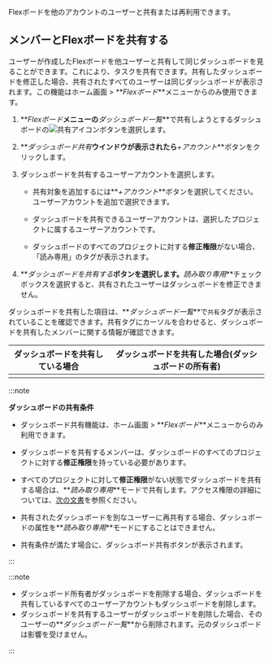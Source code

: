 Flexボードを他のアカウントのユーザーと共有または再利用できます。

## メンバーとFlexボードを共有する

ユーザーが作成したFlexボードを他ユーザーと共有して同じダッシュボードを見ることができます。これにより、タスクを共有できます。共有したダッシュボードを修正した場合、共有されたすべてのユーザーは同じダッシュボードが表示されます。この機能はホーム画面 > **_Flexボード_**メニューからのみ使用できます。

1.  **_Flexボード_**メニューの**_ダッシュボード一覧_**で共有しようとするダッシュボードの![共有アイコン](/img/ico-flexboard-share.svg)ボタンを選択します。

    <ImgLang img="flexboard-share-01.png" desc="Flexボード共有" />

2.  **_ダッシュボード共有_**ウインドウが表示されたら**_+アカウント_**ボタンをクリックします。

    <ImgLang img="flexboard-share-02.png" desc="Flexボード共有" />

3.  ダッシュボードを共有するユーザーアカウントを選択します。

    <ImgLang img="flexboard-share-06.png" desc="Flexボード共有" />

    -   共有対象を追加するには**_+アカウント_**ボタンを選択してください。ユーザーアカウントを追加で選択できます。

    -   ダッシュボードを共有できるユーザーアカウントは、選択したプロジェクトに属するユーザーアカウントです。

    -   ダッシュボードのすべてのプロジェクトに対する**修正権限**がない場合、「読み専用」のタグが表示されます。

4.  **_ダッシュボードを共有する_**ボタンを選択します。**_読み取り専用_**チェックボックスを選択すると、共有されたユーザーはダッシュボードを修正できません。

    <ImgLang img="flexboard-share-03.png" desc="Flexボード共有" />

ダッシュボードを共有した項目は、**_ダッシュボード一覧_**で`共有`タグが表示されていることを確認できます。共有タグにカーソルを合わせると、ダッシュボードを共有したメンバーに関する情報が確認できます。

| ダッシュボードを共有している場合                          | ダッシュボードを共有した場合(ダッシュボードの所有者)               |
| ----------------------------------------- | ----------------------------------------- |
| <ImgLang img="flexboard-share-04.png" desc="Flexボード共有" /> | <ImgLang img="flexboard-share-05.png" desc="Flexボード共有" /> |

:::note 

**ダッシュボードの共有条件**

-   ダッシュボード共有機能は、ホーム画面 > **_Flexボード_**メニューからのみ利用できます。

-   ダッシュボードを共有するメンバーは、ダッシュボードのすべてのプロジェクトに対する**修正権限**を持っている必要があります。 

-   すべてのプロジェクトに対して**修正権限**がない状態でダッシュボードを共有する場合は、**_読み取り専用_**モードで共有します。アクセス権限の詳細については、[次の文書](../project/project-structure)を参照ください。

-   共有されたダッシュボードを別なユーザーに再共有する場合、ダッシュボードの属性を**_読み取り専用_**モードにすることはできません。

-   共有条件が満たす場合に、ダッシュボード共有ボタンが表示されます。

    <ImgLang img="flexboard-sharable-list.png" desc="Flexボード共有" />

:::

:::note

-   ダッシュボード所有者がダッシュボードを削除する場合、ダッシュボードを共有しているすべてのユーザーアカウントもダッシュボードを削除します。
-   ダッシュボードを共有するユーザーがダッシュボードを削除した場合、そのユーザーの**_ダッシュボード一覧_**から削除されます。元のダッシュボードは影響を受けません。

:::
